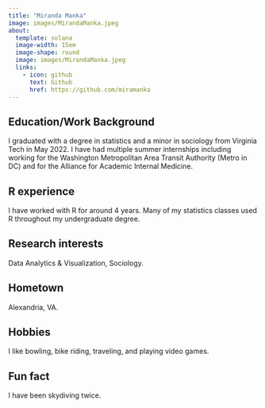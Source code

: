 ```yaml
---
title: "Miranda Manka"
image: images/MirandaManka.jpeg
about:
  template: solana
  image-width: 15em
  image-shape: round
  image: images/MirandaManka.jpeg
  links:
    - icon: github
      text: Github
      href: https://github.com/miramanka
---
```


## Education/Work Background
I graduated with a degree in statistics and a minor in sociology from Virginia Tech in May 2022. I have had multiple summer internships including working for the Washington Metropolitan Area Transit Authority (Metro in DC) and for the Alliance for Academic Internal Medicine.

## R experience
I have worked with R for around 4 years. Many of my statistics classes used R throughout my undergraduate degree.

## Research interests
Data Analytics & Visualization, Sociology.

## Hometown
Alexandria, VA.

## Hobbies
I like bowling, bike riding, traveling, and playing video games.

## Fun fact
I have been skydiving twice.
